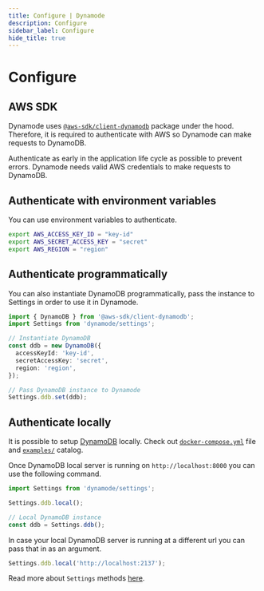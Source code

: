 ```yaml
---
title: Configure | Dynamode
description: Configure
sidebar_label: Configure
hide_title: true
---
```


# Configure

## AWS SDK

Dynamode uses [`@aws-sdk/client-dynamodb`](https://www.npmjs.com/package/@aws-sdk/client-dynamodb) package under the hood. Therefore, it is required to authenticate with AWS so Dynamode can make requests to DynamoDB.

Authenticate as early in the application life cycle as possible to prevent errors. Dynamode needs valid AWS credentials to make requests to DynamoDB.

## Authenticate with environment variables

You can use environment variables to authenticate.

```bash
export AWS_ACCESS_KEY_ID = "key-id"
export AWS_SECRET_ACCESS_KEY = "secret"
export AWS_REGION = "region"
```

## Authenticate programmatically

You can also instantiate DynamoDB programmatically, pass the instance to Settings in order to use it in Dynamode.

```ts
import { DynamoDB } from '@aws-sdk/client-dynamodb';
import Settings from 'dynamode/settings';

// Instantiate DynamoDB
const ddb = new DynamoDB({
  accessKeyId: 'key-id',
  secretAccessKey: 'secret',
  region: 'region',
});

// Pass DynamoDB instance to Dynamode
Settings.ddb.set(ddb);
```

## Authenticate locally

It is possible to setup [DynamoDB](https://docs.aws.amazon.com/amazondynamodb/latest/developerguide/DynamoDBLocal.html) locally. Check out [`docker-compose.yml`](https://github.com/blazejkustra/dynamode/blob/master/examples/docker-compose.yml) file and [`examples/`](https://github.com/blazejkustra/dynamode/blob/master/examples/) catalog.

Once DynamoDB local server is running on `http://localhost:8000` you can use the following command.

```ts
import Settings from 'dynamode/settings';

Settings.ddb.local();

// Local DynamoDB instance
const ddb = Settings.ddb();
```

In case your local DynamoDB server is running at a different url you can pass that in as an argument.

```ts
Settings.ddb.local('http://localhost:2137');
```

Read more about `Settings` methods [here](/docs/guide/settings).
